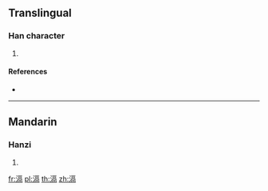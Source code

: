 ==Translingual==

===Han character===
{{Han char|rn=85|rad=水|as=10|sn=13|four=31127|canj=EMRB}}

# {{defn|Han|sort=水10}}

====References====
* {{Han ref|kx=0642.040|dkj=18009|dj=1049.100|hdz=31696.030|uh=6EC6|ud=28358|bh=DE4E|bd=56910}}

----

==Mandarin==

===Hanzi===
{{cmn-hanzi|pin=[[hé]] ([[he2]])|wg=ho<sup>2</sup>}}

# {{defn|lang=cmn|sort=水10}}

[[fr:滆]]
[[pl:滆]]
[[th:滆]]
[[zh:滆]]